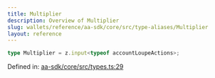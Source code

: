 ```yaml
---
title: Multiplier
description: Overview of Multiplier
slug: wallets/reference/aa-sdk/core/src/type-aliases/Multiplier
layout: reference
---
```


```ts
type Multiplier = z.input<typeof accountLoupeActions>;
```

Defined in: [aa-sdk/core/src/types.ts:29](https://github.com/alchemyplatform/aa-sdk/blob/49e74eee8606f480b200b4612d00d950da8a8742/aa-sdk/core/src/types.ts#L29)
